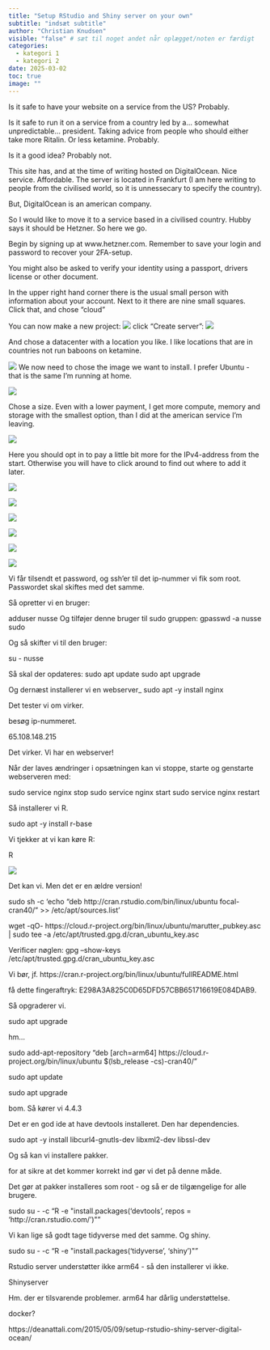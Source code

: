 ```yaml
---
title: "Setup RStudio and Shiny server on your own"
subtitle: "indsæt subtitle"
author: "Christian Knudsen"
visible: "false" # sæt til noget andet når oplægget/noten er færdigt
categories:
  - kategori 1
  - kategori 2
date: 2025-03-02
toc: true
image: ""
---
```


Is it safe to have your website on a service from the US? Probably.

Is it safe to run it on a service from a country led by a... somewhat unpredictable... president. Taking advice from people who should either take more Ritalin. Or less ketamine. Probably.

Is it a good idea? Probably not.

This site has, and at the time of writing hosted on DigitalOcean. Nice service. Affordable. The server is located in Frankfurt (I am here writing to people from the civilised world, so it is unnessecary to specify the country).

But, DigitalOcean is an american company.

So I would like to move it to a service based in a civilised country. Hubby says it should be Hetzner. So here we go.

Begin by signing up at www.hetzner.com. Remember to save your login and password to recover your 2FA-setup.

You might also be asked to verify your identity using a passport, drivers license or other document.

In the upper right hand corner there is the usual small person with information about your account. Next to it there are nine small squares. Click that, and chose "cloud"

You can now make a new project: ![](hetzner1.png) click "Create server": ![](hetzner2.png)

And chose a datacenter with a location you like. I like locations that are in countries not run baboons on ketamine.

![](hetzner3.png) We now need to chose the image we want to install. I prefer Ubuntu - that is the same I'm running at home.

![](hetzner4.png)

Chose a size. Even with a lower payment, I get more compute, memory and storage with the smallest option, than I did at the american service I'm leaving. 

![](hetzner6.png)

Here you should opt in to pay a little bit more for the IPv4-address from the start. Otherwise you will have to click around to find out where to add it later. 

![](hetzner7.png)

![](hetzner08.png)


![](hetzner09.png)


![](hetzner10.png)

![](hetzner11.png)

![](hetzner12.png)

Vi får tilsendt et password, og ssh'er til det ip-nummer vi fik som root.
Passwordet skal skiftes med det samme. 

Så opretter vi en bruger:

adduser nusse
Og tilføjer denne bruger til sudo gruppen:
gpasswd -a nusse sudo 

Og så skifter vi til den bruger:

su - nusse

Så skal der opdateres:
sudo apt update
sudo apt upgrade

Og dernæst installerer vi en webserver_
sudo apt -y install nginx

Det tester vi om virker.

besøg ip-nummeret.

65.108.148.215

Det virker. Vi har en webserver!

Når der laves ændringer i opsætningen kan vi stoppe, starte og genstarte webserveren
med:

sudo service nginx stop
sudo service nginx start
sudo service nginx restart

Så installerer vi R.

sudo apt -y install r-base

Vi tjekker at vi kan køre R:

R

![](R01.png)

Det kan vi. Men det er en ældre version!

sudo sh -c 'echo "deb http://cran.rstudio.com/bin/linux/ubuntu focal-cran40/" >> /etc/apt/sources.list'

wget -qO- https://cloud.r-project.org/bin/linux/ubuntu/marutter_pubkey.asc | sudo tee -a /etc/apt/trusted.gpg.d/cran_ubuntu_key.asc

Verificer nøglen:
gpg --show-keys /etc/apt/trusted.gpg.d/cran_ubuntu_key.asc


Vi bør, jf. 
https://cran.r-project.org/bin/linux/ubuntu/fullREADME.html


få dette fingeraftryk:
E298A3A825C0D65DFD57CBB651716619E084DAB9.


Så opgraderer vi.

sudo apt upgrade

hm...

sudo add-apt-repository "deb [arch=arm64] https://cloud.r-project.org/bin/linux/ubuntu $(lsb_release -cs)-cran40/"

sudo apt update

sudo apt upgrade

bom. Så kører vi 4.4.3

Det er en god ide at have devtools installeret. Den har dependencies.

sudo apt -y install libcurl4-gnutls-dev libxml2-dev libssl-dev


Og så kan vi installere pakker. 

for at sikre at det kommer korrekt ind gør vi det på denne måde.

Det gør at pakker installeres som root - og så er de tilgængelige for alle brugere.

sudo su - -c "R -e \"install.packages('devtools', repos = 'http://cran.rstudio.com/')\""

Vi kan lige så godt tage tidyverse med det samme. Og shiny.

sudo su - -c "R -e \"install.packages('tidyverse', 'shiny')\""

Rstudio server understøtter ikke arm64 - så den installerer vi ikke.

Shinyserver

Hm. der er tilsvarende problemer. arm64 har dårlig understøttelse.

docker?


https://deanattali.com/2015/05/09/setup-rstudio-shiny-server-digital-ocean/

